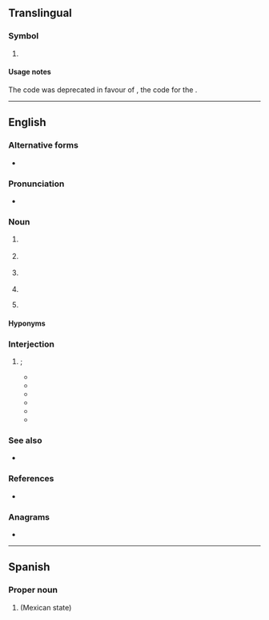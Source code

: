 {{also|Appendix:Variations of "pu"}}
==Translingual==

===Symbol===
{{mul-symbol}}

# {{ISO 3166|1|2|obs=1|United States Miscellaneous Pacific Islands|from=1974|to=1986}}
#: {{syn|mul|PUS|qq1={{w|ISO 3166-1 alpha-3|alpha-3}}}}

====Usage notes====
The code was deprecated in favour of {{l|mul|UM}}, the code for the {{w|United States Minor Outlying Islands}}.

----

==English==

===Alternative forms===
* {{alter|en|P.U.|P. U.}}

===Pronunciation===
* {{audio|en|En-au-PU.ogg|Audio (AU)}}

===Noun===
{{en-noun}}

# {{lb|en|computing}} {{initialism of|en|[[processing unit]]}}
# {{lb|en|linguistics}} {{initialism of|en|[[prosodic]] [[unit]]}} {{gloss|IU for intonation unit is preferred}}
# {{lb|en|organic compound}} {{initialism of|en|[[polyurethane]]}}
# {{initialism of|en|[[power]] [[unit]]}}
# {{lb|en|Internet slang}} {{initialism of|en|[[pickup]]}} {{gloss|as in, [[pickup artist]]}}

====Hyponyms====
{{col4|en|title=computing
|CPU
|GPU
|NPU
|PPU
|SPU
|TPU
|VPU
}}
{{col3|en|title=computing
|DSP
|FPGA
|SPE
}}

===Interjection===
{{en-interjection}}

# {{lb|en|slang}} {{alternative form of|en|P U}}; {{ngd|expression used when encountering a displeasing smell; exaggerated pronunciation of {{l|en|pew}}.}}
#* {{quote-newsgroup|en|author=zombie|title=Future Images|newsgroup=rec.arts.comics.misc|url=https://groups.google.com/g/rec.arts.comics.misc/c/HNWgIP601WQ/m/fBg9UvXU1eAJ|accessdate=2022-06-20|date=Feb 28, 1994|text=IMO, this stinks. '''PU'''.}}
#* {{quote-newsgroup|en|author=K.A.J.|title='''PU''', whats that smell......|newsgroup=rec.equestrian|url=https://groups.google.com/g/rec.equestrian/c/nBtm_qiI1cY/m/k2r7xziNs5sJ|accessdate=2022-06-20|date=Feb 19, 1997}}
#* {{quote-newsgroup|en|author=Thomas Mac Donald|title=99 Interior Smell - '''PU'''|newsgroup=rec.autos.makers.mazda.miata|url=https://groups.google.com/g/rec.autos.makers.mazda.miata/c/VsNCf41eBdw/m/wONDovGvnhgJ|accessdate=2022-06-20|date=Apr 7, 1999}}
#* {{quote-newsgroup|en|author=thunde...@webtv.net|title='''PU''' WHO CUT THE FRIKIN CHEESE?|newsgroup=alt.cheese|url=https://groups.google.com/g/alt.cheese/c/5SVNL4rRCVM/m/3ijCLWOnaVwJ|accessdate=2022-06-20|date=Mar 19, 2000|text=THIS NEWSGROUP STINKS<br>'''PU'''}}
#* {{quote-newsgroup|en|author=Karl Reinhardt|title=How to spell???|newsgroup=alt.usage.english|url=https://groups.google.com/g/alt.usage.english/c/UWroMmebpl8/m/lpf1U_bYwPgJ|accessdate=2022-06-20|date=Feb 22, 2000|text=Phew can mean you are exhausted, hot, and other things which leave you overwhelmed. Pew is a bench you sit on in church. '''PU''' means that something stinks. I feel no connection between these words. While Phew *may* mean "what a stink", '''PU''' can mean *only* "what a stink". By the way, '''PU''' has been around at least since was a young kid 60 years ago.}}
#* {{quote-newsgroup|en|author=Samuel Sands|title=Truck|newsgroup=atl.arno|url=https://groups.google.com/g/atl.arno/c/dU0Co-pta3U/m/MnYh5C1PmJEJ|accessdate=2022-06-20|date=Oct 7, 2000|text='''PU'''? As in Stinks? :^)<br>Sam (Pee Euw) Sands}}

===See also===
* {{sense|polyurethane}} {{l|en|ePTFE}}

===References===
* {{pedia}}

===Anagrams===
* {{anagrams|en|a=pu|U.P.|UP|up|up-}}

{{c|en|Smell}}

----

==Spanish==

===Proper noun===
{{es-proper noun|m}}

# {{abbreviation of|es|Puebla}} (Mexican state)
